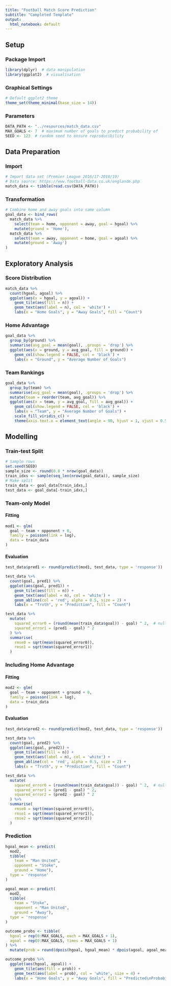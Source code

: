 ```yaml
---
title: "Football Match Score Prediction"
subtitle: "Completed Template"
output:
  html_notebook: default
---
```


## Setup

### Package Import

```r
library(dplyr)  # data manipulation
library(ggplot2)  # visualisation
```

### Graphical Settings

```r
# Default ggplot2 theme
theme_set(theme_minimal(base_size = 14))
```

### Parameters

```r
DATA_PATH <- "../resources/match_data.csv"
MAX_GOALS <- 7  # maximum number of goals to predict probability of
SEED <- 123  # random seed to ensure reproducibility
```

## Data Preparation

### Import

```r
# Import data set (Premier League 2016/17-2018/19)
# Data source: https://www.football-data.co.uk/englandm.php
match_data <- tibble(read.csv(DATA_PATH))
```

### Transformation

```r
# Combine home and away goals into same column
goal_data <- bind_rows(
  match_data %>%
    select(team = home, opponent = away, goal = hgoal) %>%
    mutate(ground = 'Home'),
  match_data %>%
    select(team = away, opponent = home, goal = agoal) %>%
    mutate(ground = 'Away')
)
```

## Exploratory Analysis

### Score Distribution

```r
match_data %>%
  count(hgoal, agoal) %>%
  ggplot(aes(x = hgoal, y = agoal)) +
    geom_tile(aes(fill = n)) +
    geom_text(aes(label = n), col = 'white') +
    labs(x = "Home Goals", y = "Away Goals", fill = "Count")
```

### Home Advantage

```r
goal_data %>%
  group_by(ground) %>%
  summarise(avg_goal = mean(goal), .groups = 'drop') %>%
  ggplot(aes(x = ground, y = avg_goal, fill = ground)) +
    geom_col(show.legend = FALSE, col = 'black') +
    labs(x = "Ground", y = "Average Number of Goals")
```

### Team Rankings

```r
goal_data %>%
  group_by(team) %>%
  summarise(avg_goal = mean(goal), .groups = 'drop') %>%
  mutate(team = reorder(team, avg_goal)) %>%
  ggplot(aes(x = team, y = avg_goal, fill = avg_goal)) +
    geom_col(show.legend = FALSE, col = 'black') +
    labs(x = "Team", y = "Average Number of Goals") +
    scale_fill_viridis_c() +
    theme(axis.text.x = element_text(angle = 90, hjust = 1, vjust = 0.5))
```
## Modelling

### Train-test Split

```r
# Sample rows
set.seed(SEED)
sample_size <- round(0.8 * nrow(goal_data))
train_idxs <- sample(seq_len(nrow(goal_data)), sample_size)
# Make split
train_data <- goal_data[train_idxs,]
test_data <- goal_data[-train_idxs,]
```

### Team-only Model

#### Fitting

```r
mod1 <- glm(
  goal ~ team + opponent + 0,
  family = poisson(link = log),
  data = train_data
)
```

#### Evaluation

```r
test_data$pred1 <- round(predict(mod1, test_data, type = 'response'))

test_data %>%
  count(goal, pred1) %>%
  ggplot(aes(goal, pred1)) +
    geom_tile(aes(fill = n)) +
    geom_text(aes(label = n), col = 'white') +
    geom_abline(col = 'red', alpha = 0.5, size = 2) +
    labs(x = "Truth", y = "Prediction", fill = "Count")
```

```r
test_data %>%
  mutate(
    squared_error0 = (round(mean(train_data$goal)) - goal) ^ 2,  # null model
    squared_error1 = (pred1 - goal) ^ 2
  ) %>%
  summarise(
    rmse0 = sqrt(mean(squared_error0)),
    rmse1 = sqrt(mean(squared_error1))
  )
```

### Including Home Advantage

#### Fitting

```r
mod2 <- glm(
  goal ~ team + opponent + ground + 0,
  family = poisson(link = log),
  data = train_data
)
```

#### Evaluation

```r
test_data$pred2 <- round(predict(mod2, test_data, type = 'response'))

test_data %>%
  count(goal, pred2) %>%
  ggplot(aes(goal, pred2)) +
    geom_tile(aes(fill = n)) +
    geom_text(aes(label = n), col = 'white') +
    geom_abline(col = 'red', alpha = 0.5, size = 2) +
    labs(x = "Truth", y = "Prediction", fill = "Count")
```

```r
test_data %>%
  mutate(
    squared_error0 = (round(mean(train_data$goal)) - goal) ^ 2,  # null model
    squared_error1 = (pred1 - goal) ^ 2,
    squared_error2 = (pred2 - goal) ^ 2
  ) %>%
  summarise(
    rmse0 = sqrt(mean(squared_error0)),
    rmse1 = sqrt(mean(squared_error1)),
    rmse2 = sqrt(mean(squared_error2))
  )
```

### Prediction

```r
hgoal_mean <- predict(
  mod2,
  tibble(
    team = "Man United",
    opponent = "Stoke",
    ground = "Home"),
  type = 'response'
)

agoal_mean <- predict(
  mod2,
  tibble(
    team = "Stoke",
    opponent = "Man United",
    ground = "Away"),
  type = 'response'
)

outcome_probs <- tibble(
  hgoal = rep(0:MAX_GOALS, each = MAX_GOALS + 1),
  agoal = rep(0:MAX_GOALS, times = MAX_GOALS + 1)
) %>%
  mutate(prob = round(dpois(hgoal, hgoal_mean) * dpois(agoal, agoal_mean), 2))

outcome_probs %>%
  ggplot(aes(hgoal, agoal)) +
    geom_tile(aes(fill = prob)) +
    geom_text(aes(label = prob), col = 'white', size = 4) +
    labs(x = "Home Goals", y = "Away Goals", fill = "Predicted\nProbability")
```
